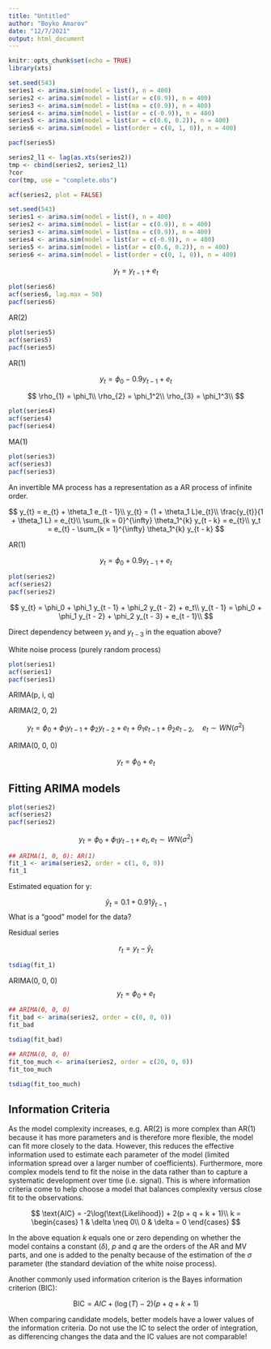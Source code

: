 ```yaml
---
title: "Untitled"
author: "Boyko Amarov"
date: "12/7/2021"
output: html_document
---
```


```r
knitr::opts_chunk$set(echo = TRUE)
library(xts)
```

```r
set.seed(543)
series1 <- arima.sim(model = list(), n = 400)
series2 <- arima.sim(model = list(ar = c(0.9)), n = 400)
series3 <- arima.sim(model = list(ma = c(0.9)), n = 400)
series4 <- arima.sim(model = list(ar = c(-0.9)), n = 400)
series5 <- arima.sim(model = list(ar = c(0.6, 0.2)), n = 400)
series6 <- arima.sim(model = list(order = c(0, 1, 0)), n = 400)
```

```r
pacf(series5)
```


```r
series2_l1 <- lag(as.xts(series2))
tmp <- cbind(series2, series2_l1)
?cor
cor(tmp, use = "complete.obs")
```

```r
acf(series2, plot = FALSE)
```
```r
set.seed(543)
series1 <- arima.sim(model = list(), n = 400)
series2 <- arima.sim(model = list(ar = c(0.9)), n = 400)
series3 <- arima.sim(model = list(ma = c(0.9)), n = 400)
series4 <- arima.sim(model = list(ar = c(-0.9)), n = 400)
series5 <- arima.sim(model = list(ar = c(0.6, 0.2)), n = 400)
series6 <- arima.sim(model = list(order = c(0, 1, 0)), n = 400)
```


$$
y_{t} = y_{t - 1} + e_{t}
$$

```r
plot(series6)
acf(series6, lag.max = 50)
pacf(series6)
```


AR(2)

```r
plot(series5)
acf(series5)
pacf(series5)
```

AR(1)

$$
y_{t} = \phi_0 -0.9 y_{t - 1} + e_t
$$

$$
\rho_{1} = \phi_1\\
\rho_{2} = \phi_1^2\\
\rho_{3} = \phi_1^3\\
$$

```r
plot(series4)
acf(series4)
pacf(series4)
```



MA(1)

```r
plot(series3)
acf(series3)
pacf(series3)
```

An invertible MA process has a representation as a AR process of infinite
order.

$$
y_{t} = e_{t} + \theta_1 e_{t - 1}\\
y_{t} = (1 + \theta_1 L)e_{t}\\
\frac{y_{t}}{1 + \theta_1 L} = e_{t}\\
\sum_{k = 0}^{\infty} \theta_1^{k} y_{t - k} = e_{t}\\
y_t = e_{t} - \sum_{k = 1}^{\infty} \theta_1^{k} y_{t - k}
$$


AR(1)

$$
y_{t} = \phi_0 + 0.9 y_{t - 1} + e_t
$$

```r
plot(series2)
acf(series2)
pacf(series2)
```

$$
y_{t} = \phi_0 + \phi_1 y_{t - 1} + \phi_2 y_{t - 2} + e_t\\
y_{t - 1} = \phi_0 + \phi_1 y_{t - 2} + \phi_2 y_{t - 3} + e_{t - 1}\\
$$

Direct dependency between $y_t$ and $y_{t - 3}$ in the equation above?



White noise process (purely random process)

```r
plot(series1)
acf(series1)
pacf(series1)
```
ARIMA(p, i, q)

ARIMA(2, 0, 2)

$$
y_{t} = \phi_0 + \phi_1 y_{t - 1} + \phi_2 y_{t - 2} + e_t + \theta_1 e_{t - 1} + \theta_2 e_{t - 2}, \quad e_{t} \sim WN(\sigma^2)
$$

ARIMA(0, 0, 0)

$$
y_{t} = \phi_0 + e_{t}
$$

## Fitting ARIMA models

```r
plot(series2)
acf(series2)
pacf(series2)
```


$$
y_{t} = \phi_0 + \phi_1 y_{t - 1} + e_t, e_{t} \sim WN(\sigma^2)
$$
```r
## ARIMA(1, 0, 0): AR(1)
fit_1 <- arima(series2, order = c(1, 0, 0))
fit_1
```

Estimated equation for y:

$$
\hat{y}_{t} =  0.1 + 0.91 \hat{y}_{t - 1}
$$
What is a "good" model for the data?

Residual series

$$
r_{t} = y_{t} - \hat{y}_{t}
$$
```r
tsdiag(fit_1)
```

ARIMA(0, 0, 0)
$$
y_{t} = \phi_0 + e_{t}
$$

```r
## ARIMA(0, 0, 0)
fit_bad <- arima(series2, order = c(0, 0, 0))
fit_bad
```

```r
tsdiag(fit_bad)
```


```r
## ARIMA(0, 0, 0)
fit_too_much <- arima(series2, order = c(20, 0, 0))
fit_too_much
```


```r
tsdiag(fit_too_much)
```

## Information Criteria

As the model complexity increases, e.g. AR(2) is more complex than AR(1) because it has more parameters and is therefore more flexible, the model can fit more closely to the data.
However, this reduces the effective information used to estimate each parameter of the model (limited information spread over a larger number of coefficients). Furthermore, more complex models
tend to fit the noise in the data rather than to capture a systematic development over time (i.e. signal). This is where information criteria come to help choose a model that balances complexity
versus close fit to the observations.

$$
\text{AIC} = -2\log(\text{Likelihood}) + 2(p + q + k + 1)\\
k = \begin{cases}
1 & \delta \neq 0\\
0 & \delta = 0
\end{cases}
$$

In the above equation $k$ equals one or zero depending on whether the model contains a constant ($\delta$), $p$ and $q$ are the orders of the AR and MV parts, and one is added to the penalty because of the estimation of the $\sigma$ parameter (the standard deviation of the white noise process).

Another commonly used information criterion is the Bayes information criterion (BIC):

$$
\text{BIC} = AIC + (\log(T) - 2)(p + q + k + 1)
$$

When comparing candidate models, better models have a lower values of the information criteria. Do not use the IC to select the order of integration, as differencing changes the data and the IC values are not comparable!
